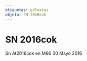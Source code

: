 ```yaml
---
etiquetas: galaxias
objeto: SN 2016cok
---
```


# SN 2016cok

<Imagen
  src="registro/sn2016-cok_20160530_1_m66m65_20160530_i881.jpg"
  fecha="20160530"
/>

Sn At2016cok en M66 30 Mayo 2016
